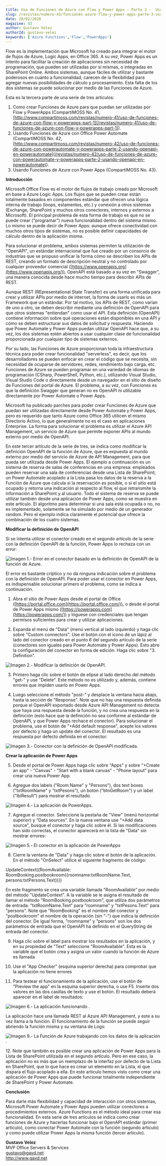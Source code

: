 ```yaml
---
title: Uso de Funciones de Azure con Flow y Power Apps - Parte 3 -  Usando OpenAPI en Power Apps
slug: /revistas/numero-43/funciones-azure-flow-y-power-apps-parte-3-usando-openapi-en-power-apps
date: 28/02/2020
magazine: 43
author: Gustavo Velez
authorId: gustavo-velez
keywords: ['Azure Functions','Flow','PowerApps']
---
```






Flow es la implementación que Microsoft ha creado para integrar el motor de flujos de Azure, Logic Apps, en Office 365. A su vez, Power Apps es un intento para facilitar la creación de aplicaciones sin necesidad de programación, que pueden ser utilizadas por sí mismas, o integradas en SharePoint Online. Ambos sistemas, aunque fáciles de utilizar y bastante poderosos en cuanto a funcionalidad, carecen de la flexibilidad para agregar nuevas posibilidades de cálculo y procesamiento. Esta falta de los dos sistemas se puede solucionar por medio de las Funciones de Azure.

Esta es la tercera parte de una serie de tres artículos:

1. Como crear Funciones de Azure para que puedan ser utilizadas por Flow y PowerApps (CompartiMOSS No. 41, [http://www.compartimoss.com/revistas/numero-41/uso-de-funciones-de-azure-con-flow-y-powerapps-part-1](/revistas/numero-41/uso-de-funciones-de-azure-con-flow-y-powerapps-part-1)).
2. Usando Funciones de Azure con Office Power Automate (CompartiMOSS No. 42, [http://www.compartimoss.com/revistas/numero-42/uso-de-funciones-de-azure-con-powerautomate-y-powerapps-parte-2-usando-openapi-en-powerautomate](/revistas/numero-42/uso-de-funciones-de-azure-con-powerautomate-y-powerapps-parte-2-usando-openapi-en-powerautomate)).
3. Usando Funciones de Azure con Power Apps (CompartiMOSS No. 43).


**Introducción**

Microsoft Office Flow es el motor de flujos de trabajo creado por Microsoft en base a Azure Logic Apps. Los flujos que se pueden crear están totalmente basados en componentes estándar que ofrecen una lógica interna de trabajo (loops, estamentos, etc.) y conexión a otros sistemas (Exchange, SharePoint y muchos otros conectores, internos y externos a Microsoft). El principal problema de esta forma de trabajo es que no se puede crear ("programar") nueva funcionalidad dentro del sistema mismo. Lo mismo se puede decir de Power Apps: aunque ofrece conectividad con muchos otros tipos de sistemas, no es posible definir capacidades de cálculo dentro de la aplicación misma.

Para solucionar el problema, ambos sistemas permiten la utilización de "OpenAPI", un estándar internacional que fue creado por un consorcio de industrias que se propuso unificar la forma cómo se describen los APIs de REST, creando un formato de descripción neutral y no controlado por cualquier proveedor comercial ([https://www.openapis.org](https://www.openapis.org/)). OpenAPI está basado a su vez en "Swagger", una manera conocida desde hace mucho tiempo para describir APIs de REST.

Aunque REST (REpresentational State Transfer) es una forma unificada para crear y utilizar APIs por medio de internet, la forma de usarlo es más un Framework que un estándar. Por tal motivo, los APIs de REST, como varían de uno a otro, se deben describir mediante una definición de OpenAPI para que otros sistemas "entiendan" como usar el API. Esta definición (OpenAPI) contiene información sobre qué operaciones están disponibles en una API y cómo se deben estructurar sus datos de solicitud y respuesta. Haciendo que Power Automate y Power Apps puedan utilizar OpenAPI hace que, a su vez, los dos sistemas estén abiertos a usar cualquier clase de funcionalidad proporcionada por cualquier tipo de sistemas externos.

Por su lado, las Funciones de Azure proporcionan toda la infraestructura técnica para poder crear funcionalidad "serverless", es decir, que los desarrolladores se pueden enfocar en crear el código que se necesita, sin necesidad de ocuparse de servidores, redes, rendimiento bajo carga, etc. Funciones de Azure se pueden programar en una variedad de idiomas de programación (CSharp, PowerShell, Python, etc.), utilizando Visual Studio, Visual Studio Code o directamente desde un navegador en el sitio de diseño de Funciones del portal de Azure. El problema, a su vez, con Funciones es que la definición Swagger que generan no es OpenAPI ni utilizable directamente por Power Automate o Power Apps.

Microsoft ha publicado parches para poder crear Funciones de Azure que puedan ser utilizadas directamente desde Power Automate y Power Apps, pero es requerido que tanto Azure como Office 365 utilicen el mismo Directorio Activo, lo que generalmente no es el caso en aplicaciones Enterprise. La forma para solucionar el problema es utilizar el Azure API Management, un servicio de Azure que permite exponer APIs al mundo externo por medio de OpenAPI.

En este tercer artículo de la serie de tres, se indica como modificar la definición OpenAPI de la función de Azure, que es expuesta al mundo externo por medio del servicio de Azure de API Management, para que pueda ser utilizada desde Power Apps. El ejemplo a continuación es un sistema de reserva de salas de conferencias en una empresa: empleados pueden reservar una sala de conferencias desde una Lista de SharePoint; un Power Automate acoplado a la Lista pasa los datos de la reserva a la Función de Azure que calcula si la reservación es posible, o si el sitio está ocupado y retorna una indicación al respecto al flow, el que retransmite la información a SharePoint y al usuario. Todo el sistema de reserva se puede utilizar también desde una aplicación de Power Apps, como se muestra en este artículo. El algoritmo para determinar si una sala está ocupada o no, no es implementado, solamente se ha simulado por medio de un generador random. Pero el ejemplo indica claramente el potencial que ofrece la combinación de los cuatro sistemas.

**Modificar la definición de OpenAPI**

Si se intenta utilizar el conector creado en el segundo artículo de la serie con la definición OpenAPI de la función, Power Apps lo rechaza con un error:

![Imagen 1.- Error en el conector basado en la definición de OpenAPI de la función de Azure.](../../../images/numero43/funciones-azure-flow-y-power-apps-parte-3-usando-openapi-en-power-apps/image1.png)

El error es bastante críptico y no da ninguna indicación sobre el problema con la definición de OpenAPI. Para poder usar el conector en Power Apps, es indispensable solucionar primero el problema, como se indica a continuación.

1. Abra el sitio de Power Apps desde el portal de Office ([https://portal.office.com](https://portal.office.com/)), o desde el portal de Power Apps mismo ([https://powerapps.com](https://powerapps.com/)) y lóguese con credenciales que tengan permisos suficientes para crear y utilizar aplicaciones.

2. Expanda el menú de "Data" (menú vertical al lado izquierdo) y haga clic sobre "Custom connectors". Use el botón con el icono de un lápiz al lado del conector creado en el punto 6 del segundo artículo de la serie (conectores son iguales para Power Automate y Power Apps). Esto abre la configuración del conector en forma de edición. Haga clic sobre "3. Definition".

![Imagen 2.- Modificar la definición de OpenAPI. ](../../../images/numero43/funciones-azure-flow-y-power-apps-parte-3-usando-openapi-en-power-apps/image2.png)

3. Primero haga clic sobre el botón de elipse al lado derecho del método "get-" y use "Delete". Este método no es utilizado y, además, contiene errores que impiden usarlo en Power Apps.

4. Luego seleccione el método "post-" y desplace la ventana hacia abajo, hasta la sección de "Response". Note que no hay una respuesta definida porque el OpenAPI exportado desde Azure API Management no detecta que haya una respuesta desde la función, y no crea una respuesta en la definición (esto hace que la definición no sea conforme al estándar de OpenAPI, y que Power Apps rechace el conector). Para solucionar el problema, use el botón de "+Add default response", acepte los valores por defecto y haga un update del conector. El resultado es una respuesta por defecto definida en el conector:

![Imagen 3.- Conector con la definición de OpenAPI modificada.](../../../images/numero43/funciones-azure-flow-y-power-apps-parte-3-usando-openapi-en-power-apps/image3.png)

**Crear la aplicación de Power Apps**

5. Desde el portal de Power Apps haga clic sobre "Apps" y sobre "+Create an app" - "Canvas" - "Start with a blank canvas" - "Phone layout" para crear una nueva Power App.

6. Agregue dos labels ("Room Name" y "Persons"), dos text boxes ("txtRoomName" y "txtPesons"), un botón ("btnGetRoom") y un label ("lblResult") para mostrar el resultado.​

![Imagen 4.- La aplicación de PowerApps.](../../../images/numero43/funciones-azure-flow-y-power-apps-parte-3-usando-openapi-en-power-apps/image4.png)

7. Agregue el conector. Seleccione la pestaña de "View" (menú horizontal superior) y "Data sources". En la nueva ventana use "+Add data source", busque el conector y haga clic sobre él. Si las modificaciones han sido correctas, el conector aparecerá en la lista de "Data" sin mostrar errores:​

![Imagen 5.- El conector en la aplicación de PowerApps ](../../../images/numero43/funciones-azure-flow-y-power-apps-parte-3-usando-openapi-en-power-apps/image5.png)

8. Cierre la ventana de "Data" y haga clic sobre el botón de la aplicación. En el método "OnSelect" utilice el siguiente fragmento de código:

UpdateContext(\{RoomAvailable: RoomBooking.postbookroom(\{roomname:txtRoomName.Text, persons:txtPersons.Text\})\})

En este fragmento se crea una variable llamada "RoomAvailable" por medio del método "UpdateContext". A la variable se le asigna el resultado de llamar el método "RoomBooking.postbookroom", que utiliza dos parámetros de entrada: "txtRoomName.Text" para "roomname" y "txtPesons.Text" para "persons". Note que "RoomBooking" es el nombre del conector y "postbookroom" el nombre de la operación (sin "-") que indica la definición del conector. De igual forma, "roomname" y "persons" son los dos parámetros de entrada que el OpenAPI ha definido en el QueryString de entrada del conector.

9. Haga clic sobre el label para mostrar los resultados en la aplicación, y en su propiedad de "Text" seleccione "RoomAvailable". Esta es la variable que el botón crea y asigna un valor cuando la función de Azure es llamada

10. Use el "App Checker" (esquina superior derecha) para comprobar que la aplicación no tiene errores

11. Para testear el funcionamiento de la aplicación, use el botón de "Preview the app" en la esquina superior derecha, o use F5. Inserte dos valores en las dos casillas de texto y use el botón. El resultado deberá aparecer en el label de resultados:

![Imagen 6.- La aplicación funcionando .](../../../images/numero43/funciones-azure-flow-y-power-apps-parte-3-usando-openapi-en-power-apps/image6.png)

La aplicación hace una llamada REST al Azure API Management, y este a su vez llama a la función. El funcionamiento de la función se puede seguir abriendo la función misma y su ventana de Logs:

![Imagen 9.- La Función de Azure trabajando con los datos de la aplicación .](../../../images/numero43/funciones-azure-flow-y-power-apps-parte-3-usando-openapi-en-power-apps/image7.png)

12. Note que también es posible crear una aplicación de Power Apps para la Lista de SharePoint utilizada en el segundo artículo. Pero en ese caso, la aplicación no es más que un reemplazo de la interfaz por defecto de la Lista en SharePoint, que lo que hace es crear un elemento en la Lista, el que dispara el flujo acoplado a ella. En este articulo hemos visto como crear una aplicación de Power Apps que puede funcionar totalmente independiente de SharePoint y Power Automate.

**Conclusión**

Para darle más flexibilidad y capacidad de interacción con otros sistemas, Microsoft Power Automate y Power Apps pueden utilizar conectores a procedimientos externos. Azure Functions es el método ideal para crear esa funcionalidad. En esta serie de tres artículos se indica como crear funciones de Azure y hacerlas funcionar bajo el OpenAPI estándar (primer artículo), como conectar Power Automate con la función (segundo articulo) y como puede utilizar Power Apps la misma función (tercer articulo).



**Gustavo Velez** <br />
MVP Office Servers & Services <br />
gustavo@gavd.net <br />
http://www.gavd.net <br />